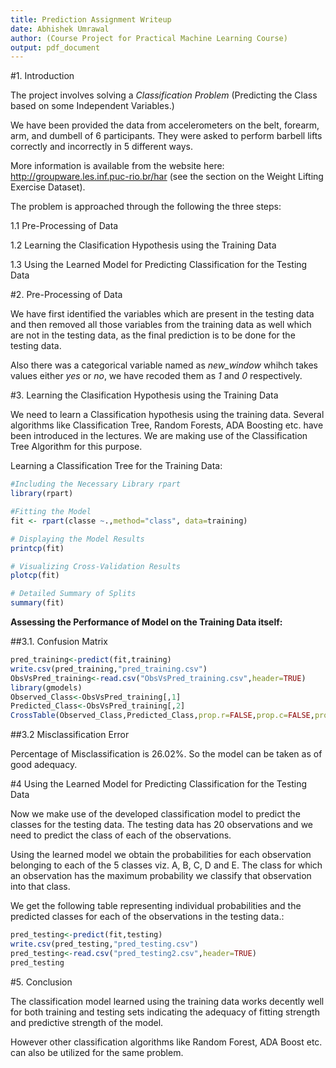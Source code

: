 ```yaml
---
title: Prediction Assignment Writeup
date: Abhishek Umrawal
author: (Course Project for Practical Machine Learning Course)
output: pdf_document
---
```


#1. Introduction

The project involves solving a *Classification Problem* (Predicting the Class based on some Independent Variables.)


We have been provided the data from accelerometers on the belt, forearm, arm, and dumbell of 6 participants. They were asked to perform barbell lifts correctly and incorrectly in 5 different ways. 

More information is available from the website here: <http://groupware.les.inf.puc-rio.br/har> (see the section on the Weight Lifting Exercise Dataset).

The problem is approached through the following the three steps: 

1.1 Pre-Processing of Data

1.2 Learning the Clasification Hypothesis using the Training Data

1.3 Using the Learned Model for Predicting Classification for the Testing Data


#2. Pre-Processing of Data

We have first identified the variables which are present in the testing data and then removed all those variables from the training data as well which are not in the testing data, as the final prediction is to be done for the testing data.

Also there was a categorical variable named as *new_window* whihch takes values either *yes* or *no*, we have recoded them as *1* and *0* respectively.


#3. Learning the Clasification Hypothesis using the Training Data

We need to learn a Classification hypothesis using the training data. Several algorithms like Classification Tree, Random Forests, ADA Boosting etc. have been introduced in the lectures. We are making use of the Classification Tree Algorithm for this purpose. 

Learning a Classification Tree for the Training Data:

```r
#Including the Necessary Library rpart
library(rpart)

#Fitting the Model
fit <- rpart(classe ~.,method="class", data=training)

# Displaying the Model Results
printcp(fit)

# Visualizing Cross-Validation Results
plotcp(fit)  

# Detailed Summary of Splits
summary(fit) 
```

**Assessing the Performance of Model on the Training Data itself:**

##3.1. Confusion Matrix

```r
pred_training<-predict(fit,training)
write.csv(pred_training,"pred_training.csv")
ObsVsPred_training<-read.csv("ObsVsPred_training.csv",header=TRUE)
library(gmodels)
Observed_Class<-ObsVsPred_training[,1]
Predicted_Class<-ObsVsPred_training[,2]
CrossTable(Observed_Class,Predicted_Class,prop.r=FALSE,prop.c=FALSE,prop.t=FALSE,prop.chisq=FALSE,format="SPSS")
```

##3.2 Misclassification Error

Percentage of Misclassification is 26.02%. So the model can be taken as of good adequacy.


#4 Using the Learned Model for Predicting Classification for the Testing Data

Now we make use of the developed classification model to predict the classes for the testing data. The testing data has 20 observations and we need to predict the class of each of the observations.

Using the learned model we obtain the probabilities for each observation belonging to each of the 5 classes viz. A, B, C, D and E. The class for which an observation has the maximum probability we classify that observation into that class.

We get the following table representing individual probabilities and the predicted classes for each of the observations in the testing data.:

```r
pred_testing<-predict(fit,testing)
write.csv(pred_testing,"pred_testing.csv")
pred_testing<-read.csv("pred_testing2.csv",header=TRUE)
pred_testing
```

#5. Conclusion

The classification model learned using the training data works decently well for both training and testing sets indicating the adequacy of fitting strength and predictive strength of the model.

However other classification algorithms like Random Forest, ADA Boost etc. can also be utilized for the same problem.

